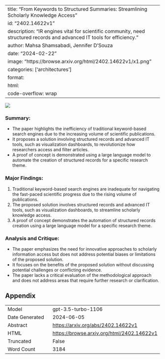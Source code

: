 
---
title: "From Keywords to Structured Summaries: Streamlining Scholarly Knowledge Access"
id: "2402.14622v1"
description: "IR engines vital for scientific community, need structured records and advanced IT tools for efficiency."
author: Mahsa Shamsabadi, Jennifer D'Souza
date: "2024-02-22"
image: "https://browse.arxiv.org/html/2402.14622v1/x1.png"
categories: ['architectures']
format:
  html:
    code-overflow: wrap
---

![](https://browse.arxiv.org/html/2402.14622v1/x1.png)

### Summary:
- The paper highlights the inefficiency of traditional keyword-based search engines due to the increasing volume of scientific publications.
- It proposes a solution involving structured records and advanced IT tools, such as visualization dashboards, to revolutionize how researchers access and filter articles.
- A proof of concept is demonstrated using a large language model to automate the creation of structured records for a specific research theme.

### Major Findings:
1. Traditional keyword-based search engines are inadequate for navigating the fast-paced scientific progress due to the rising volume of publications.
2. The proposed solution involves structured records and advanced IT tools, such as visualization dashboards, to streamline scholarly knowledge access.
3. A proof of concept demonstrates the automation of structured records creation using a large language model for a specific research theme.

### Analysis and Critique:
- The paper emphasizes the need for innovative approaches to scholarly information access but does not address potential biases or limitations of the proposed solution.
- It focuses on the benefits of the proposed solution without discussing potential challenges or conflicting evidence.
- The paper lacks a critical evaluation of the methodological approach and does not address areas that require further research or clarification.

## Appendix

|          |          |
|----------|----------|
| Model     | gpt-3.5-turbo-1106       |
| Date Generated     | 2024-06-05       |
| Abstract | [https://arxiv.org/abs/2402.14622v1](https://arxiv.org/abs/2402.14622v1)        |
| HTML     | [https://browse.arxiv.org/html/2402.14622v1](https://browse.arxiv.org/html/2402.14622v1)       |
| Truncated       | False       |
| Word Count       | 3184       |